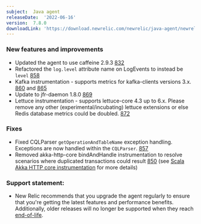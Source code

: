 ```yaml
---
subject:  Java agent
releaseDate:  '2022-06-16'
version:  7.8.0
downloadLink: 'https://download.newrelic.com/newrelic/java-agent/newrelic-agent/7.7.0/'
---
```


### New features and improvements
* Updated the agent to use caffeine 2.9.3 [832](https://github.com/newrelic/newrelic-java-agent/pull/832)
* Refactored the `log.level` attribute name on LogEvents to instead be `level` [858](https://github.com/newrelic/newrelic-java-agent/pull/858)
* Kafka instrumentation - supports metrics for kafka-clients versions 3.x. [860](https://github.com/newrelic/newrelic-java-agent/pull/860) and [865](https://github.com/newrelic/newrelic-java-agent/pull/865)
* Update to jfr-daemon 1.8.0 [869](https://github.com/newrelic/newrelic-java-agent/pull/869)
* Lettuce instrumentation - supports lettuce-core 4.3 up to 6.x.  Please remove any other (experimental/incubating) lettuce extensions or else Redis database metrics could be doubled. [872](https://github.com/newrelic/newrelic-java-agent/pull/872)

### Fixes
* Fixed CQLParser `getOperationAndTableName` exception handling. Exceptions are now handled within the `CQLParser`. [857](https://github.com/newrelic/newrelic-java-agent/pull/857)
* Removed akka-http-core bindAndHandle instrumentation to resolve scenarios where duplicated transactions could result [850](https://github.com/newrelic/newrelic-java-agent/pull/850) (see [Scala Akka HTTP core instrumentation](https://docs.newrelic.com/docs/apm/agents/java-agent/frameworks/scala-akka-http-core/) for more details)

### Support statement:

* New Relic recommends that you upgrade the agent regularly to ensure that you're getting the latest features and performance benefits. Additionally, older releases will no longer be supported when they reach [end-of-life](https://docs.newrelic.com/docs/using-new-relic/cross-product-functions/install-configure/notification-changes-new-relic-saas-features-distributed-software/).
